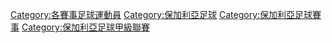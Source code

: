 [[Category:各賽事足球運動員|Category:各賽事足球運動員]]
[[Category:保加利亞足球|Category:保加利亞足球]]
[[Category:保加利亞足球賽事|Category:保加利亞足球賽事]]
[[Category:保加利亞足球甲級聯賽|Category:保加利亞足球甲級聯賽]]